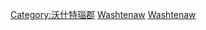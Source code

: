 {{Commons category|People of Washtenaw County, Michigan}}
{{cat more|沃什特瑙郡}}
[[Category:沃什特瑙郡|Category:沃什特瑙郡]]
[[Category:密西根州各縣居民|Washtenaw]]
[[Category:底特律都會區人|Washtenaw]]